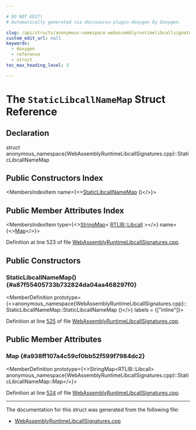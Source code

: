 ```yaml
---

# DO NOT EDIT!
# Automatically generated via docusaurus-plugin-doxygen by Doxygen.

slug: /api/structs/anonymous-namespace-webassemblyruntimelibcallsignatures-cpp-/staticlibcallnamemap
custom_edit_url: null
keywords:
  - doxygen
  - reference
  - struct
toc_max_heading_level: 3

---
```





# The `StaticLibcallNameMap` Struct Reference

<DoxygenPage pluginConfig={pluginConfig}>



## Declaration

<CodeBlock>struct anonymous_namespace{WebAssemblyRuntimeLibcallSignatures.cpp}::StaticLibcallNameMap</CodeBlock>

## Public Constructors Index

<MembersIndex>

<MembersIndexItem
  name={<><a href="#a87f55405733b732824da04aa468297f0">StaticLibcallNameMap</a> ()</>}>
</MembersIndexItem>

</MembersIndex>

## Public Member Attributes Index

<MembersIndex>

<MembersIndexItem
  type={<><a href="/docs/api/classes/llvm/stringmap">StringMap</a>&lt; <a href="/docs/api/namespaces/llvm/rtlib/#a50a0bab21f1d14a86a1483ec283e4447">RTLIB::Libcall</a> &gt;</>}
  name={<><a href="#a938ff107a4c59cf0bb52f599f7984dc2">Map</a></>}>
</MembersIndexItem>

</MembersIndex>


Definition at line 523 of file <a href="/docs/api/files/lib/lib/target/lib/target/webassembly/webassemblyruntimelibcallsignatures-cpp">WebAssemblyRuntimeLibcallSignatures.cpp</a>.

<SectionDefinition>

## Public Constructors

### StaticLibcallNameMap() {#a87f55405733b732824da04aa468297f0}

<MemberDefinition
  prototype={<>anonymous&#95;namespace&#123;WebAssemblyRuntimeLibcallSignatures.cpp&#125;::StaticLibcallNameMap::StaticLibcallNameMap ()</>}
  labels = {["inline"]}>

Definition at line <a href="/docs/api/files/lib/lib/target/lib/target/webassembly/webassemblyruntimelibcallsignatures-cpp/#l00525">525</a> of file <a href="/docs/api/files/lib/lib/target/lib/target/webassembly/webassemblyruntimelibcallsignatures-cpp">WebAssemblyRuntimeLibcallSignatures.cpp</a>.
</MemberDefinition>

</SectionDefinition>

<SectionDefinition>

## Public Member Attributes

### Map {#a938ff107a4c59cf0bb52f599f7984dc2}

<MemberDefinition
  prototype={<>StringMap&lt;RTLIB::Libcall&gt; anonymous&#95;namespace&#123;WebAssemblyRuntimeLibcallSignatures.cpp&#125;::StaticLibcallNameMap::Map</>}>

Definition at line <a href="/docs/api/files/lib/lib/target/lib/target/webassembly/webassemblyruntimelibcallsignatures-cpp/#l00524">524</a> of file <a href="/docs/api/files/lib/lib/target/lib/target/webassembly/webassemblyruntimelibcallsignatures-cpp">WebAssemblyRuntimeLibcallSignatures.cpp</a>.
</MemberDefinition>

</SectionDefinition>

<hr/>

The documentation for this struct was generated from the following file:

<ul>
<li><a href="/docs/api/files/lib/lib/target/lib/target/webassembly/webassemblyruntimelibcallsignatures-cpp">WebAssemblyRuntimeLibcallSignatures.cpp</a></li>
</ul>

</DoxygenPage>
